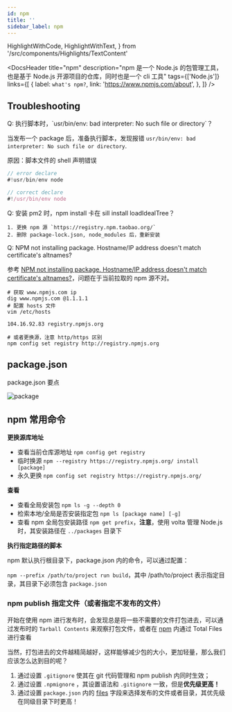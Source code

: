 ```yaml
---
id: npm
title: ''
sidebar_label: npm
---
```


  HighlightWithCode,
  HighlightWithText,
} from '/src/components/Highlights/TextContent'

<DocsHeader
  title="npm"
  description="npm 是一个 Node.js 的包管理工具，也是基于 Node.js 开源项目的仓库，同时也是一个 cli 工具"
  tags={['Node.js']}
  links={[
    {
      label: `what's npm?`,
      link: 'https://www.npmjs.com/about',
    },
  ]}
/>

<!-- -->

## Troubleshooting

<HighlightWithText>
  Q: 执行脚本时，`usr/bin/env: bad interpreter: No such file or directory`？
</HighlightWithText>

<!-- -->

当发布一个 package 后，准备执行脚本，发现报错 `usr/bin/env: bad interpreter: No such file or directory`.

原因：脚本文件的 shell 声明错误

```js
// error declare
#!usr/bin/env node

// correct declare
#!/usr/bin/env node
```

<HighlightWithText>
  Q: 安装 pm2 时，npm install 卡在 sill install loadIdealTree？
</HighlightWithText>

<!-- -->

```
1. 更换 npm 源 `https://registry.npm.taobao.org/`
2. 删除 package-lock.json, node_modules 后，重新安装
```

<HighlightWithText>
  Q: NPM not installing package. Hostname/IP address doesn't match certificate's
  altnames?
</HighlightWithText>

<!-- -->

参考 [NPM not installing package. Hostname/IP address doesn't match certificate's altnames?](https://stackoverflow.com/questions/52128212/npm-not-installing-package-hostname-ip-address-doesnt-match-certificates-altn)，问题在于当前拉取的 npm 源不对。

```shell
# 获取 www.npmjs.com ip
dig www.npmjs.com @1.1.1.1
# 配置 hosts 文件
vim /etc/hosts

104.16.92.83 registry.npmjs.org

# 或者更换源，注意 http/https 区别
npm config set registry http://registry.npmjs.org
```

## package.json

package.json 要点

![package](/img/server/package.json.png)

## npm 常用命令

**更换源库地址**

- 查看当前仓库源地址 `npm config get registry`
- 临时换源 `npm --registry https://registry.npmjs.org/ install [package]`
- 永久更换 `npm config set registry https://registry.npmjs.org/`

**查看**

- 查看全局安装包 `npm ls -g --depth 0`
- 检索本地/全局是否安装指定包 `npm ls [package name] [-g]`
- 查看 npm 全局包安装路径 `npm get prefix`，**注意**，使用 volta 管理 Node.js 时，其安装路径在 `../packages` 目录下

**执行指定路径的脚本**

npm 默认执行根目录下，package.json 内的命令，可以通过配置：

`npm --prefix /path/to/project run build`，其中 /path/to/project 表示指定目录，其目录下必须包含 `package.json`

### npm publish 指定文件（或者指定不发布的文件）

开始在使用 npm 进行发布时，会发现总是将一些不需要的文件打包进去，可以通过发布时的 `Tarball Contents` 来观察打包文件，或者在 [npm](https://www.npmjs.com/) 内通过 Total Files 进行查看

当然，打包进去的文件越精简越好，这样能够减少包的大小，更加轻量，那么我们应该怎么达到目的呢？

1. 通过设置 `.gitignore` 使其在 git 代码管理和 npm publish 内同时生效；
2. 通过设置 `.npmignore` ，其设置语法和 `.gitignore` 一致，但是**优先级更高！**
3. 通过设置 `package.json` 内的 [files](https://docs.npmjs.com/cli/v7/configuring-npm/package-json#files) 字段来选择发布的文件或者目录，其优先级在同级目录下时更高！
